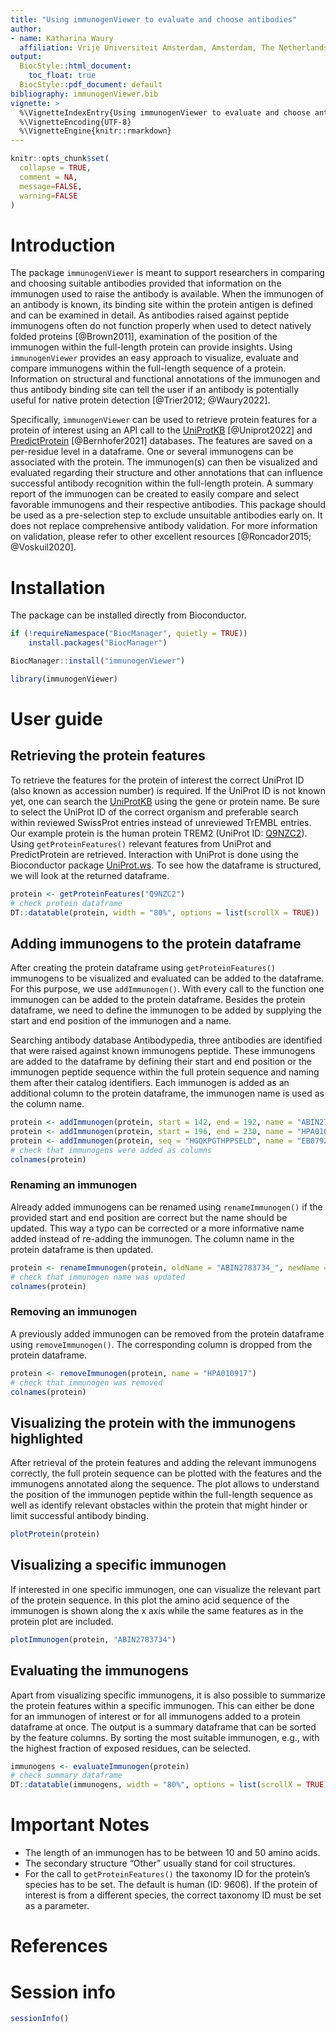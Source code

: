 ```yaml
---
title: "Using immunogenViewer to evaluate and choose antibodies"
author:
- name: Katharina Waury
  affiliation: Vrije Universiteit Amsterdam, Amsterdam, The Netherlands
output:
  BiocStyle::html_document:
    toc_float: true
  BiocStyle::pdf_document: default
bibliography: immunogenViewer.bib
vignette: >
  %\VignetteIndexEntry{Using immunogenViewer to evaluate and choose antibodies}
  %\VignetteEncoding{UTF-8}
  %\VignetteEngine{knitr::rmarkdown}
---
```


```r
knitr::opts_chunk$set(
  collapse = TRUE,
  comment = NA,
  message=FALSE, 
  warning=FALSE
)
```

# Introduction

The package `immunogenViewer` is meant to support researchers in comparing and choosing suitable antibodies provided that information on the immunogen used to raise the antibody is available. When the immunogen of an antibody is known, its binding site within the protein antigen is defined and can be examined in detail. As antibodies raised against peptide immunogens often do not function properly when used to detect natively folded proteins [@Brown2011], examination of the position of the immunogen within the full-length protein can provide insights. Using `immunogenViewer` provides an easy approach to visualize, evaluate and compare immunogens within the full-length sequence of a protein. Information on structural and functional annotations of the immunogen and thus antibody binding site can tell the user if an antibody is potentially useful for native protein detection [@Trier2012; @Waury2022].

Specifically, `immunogenViewer` can be used to retrieve protein features for a protein of interest using an API call to the [UniProtKB](https://www.uniprot.org/) [@Uniprot2022] and [PredictProtein](https://predictprotein.org/) [@Bernhofer2021] databases. The features are saved on a per-residue level in a dataframe. One or several immunogens can be associated with the protein. The immunogen(s) can then be visualized and evaluated regarding their structure and other annotations that can influence successful antibody recognition within the full-length protein. A summary report of the immunogen can be created to easily compare and select favorable immunogens and their respective antibodies. This package should be used as a pre-selection step to exclude unsuitable antibodies early on. It does not replace comprehensive antibody validation. For more information on validation, please refer to other excellent resources [@Roncador2015; @Voskuil2020].

# Installation 

The package can be installed directly from Bioconductor.

```r
if (!requireNamespace("BiocManager", quietly = TRUE))
    install.packages("BiocManager")

BiocManager::install("immunogenViewer")
```

```r
library(immunogenViewer)
```

# User guide

## Retrieving the protein features

To retrieve the features for the protein of interest the correct UniProt ID (also known as accession number) is required. If the UniProt ID is not known yet, one can search the [UniProtKB](https://www.uniprot.org/) using the gene or protein name. Be sure to select the UniProt ID of the correct organism and preferable search within reviewed SwissProt entries instead of unreviewed TrEMBL entries. Our example protein is the human protein TREM2 (UniProt ID: [Q9NZC2](https://www.uniprot.org/uniprotkb/Q9NZC2/entry)). Using `getProteinFeatures()` relevant features from UniProt and PredictProtein are retrieved. Interaction with UniProt is done using the Bioconductor package [UniProt.ws](https://bioconductor.org/packages/release/bioc/html/UniProt.ws.html). To see how the dataframe is structured, we will look at the returned dataframe. 


```r
protein <- getProteinFeatures("Q9NZC2")
# check protein dataframe
DT::datatable(protein, width = "80%", options = list(scrollX = TRUE))
```

## Adding immunogens to the protein dataframe

After creating the protein dataframe using `getProteinFeatures()` immunogens to be visualized and evaluated can be added to the dataframe. For this purpose, we use `addImmunogen()`. With every call to the function one immunogen can be added to the protein dataframe. Besides the protein dataframe, we need to define the immunogen to be added by supplying the start and end position of the immunogen and a name.

Searching antibody database Antibodypedia, three antibodies are identified that were raised against known immunogens peptide. These immunogens are added to the dataframe by defining their start and end position or the immunogen peptide sequence within the full protein sequence and naming them after their catalog identifiers. Each immunogen is added as an additional column to the protein dataframe, the immunogen name is used as the column name.

```r
protein <- addImmunogen(protein, start = 142, end = 192, name = "ABIN2783734_")
protein <- addImmunogen(protein, start = 196, end = 230, name = "HPA010917")
protein <- addImmunogen(protein, seq = "HGQKPGTHPPSELD", name = "EB07921")
# check that immunogens were added as columns
colnames(protein)
```


### Renaming an immunogen

Already added immunogens can be renamed using `renameImmunogen()` if the provided start and end position are correct but the name should be updated. This way a typo can be corrected or a more informative name added instead of re-adding the immunogen. The column name in the protein dataframe is then updated.

```r
protein <- renameImmunogen(protein, oldName = "ABIN2783734_", newName = "ABIN2783734")
# check that immunogen name was updated
colnames(protein)
```


### Removing an immunogen

A previously added immunogen can be removed from the protein dataframe using `removeImmunogen()`. The corresponding column is dropped from the protein dataframe.

```r
protein <- removeImmunogen(protein, name = "HPA010917")
# check that immunogen was removed
colnames(protein)
```

## Visualizing the protein with the immunogens highlighted

After retrieval of the protein features and adding the relevant immunogens correctly, the full protein sequence can be plotted with the features and the immunogens annotated along the sequence. The plot allows to understand the position of the immunogen peptide within the full-length sequence as well as identify relevant obstacles within the protein that might hinder or limit successful antibody binding. 

```r
plotProtein(protein)
```

## Visualizing a specific immunogen

If interested in one specific immunogen, one can visualize the relevant part of the protein sequence. In this plot the amino acid sequence of the immunogen is shown along the x axis while the same features as in the protein plot are included. 

```r
plotImmunogen(protein, "ABIN2783734")
```

## Evaluating the immunogens

Apart from visualizing specific immunogens, it is also possible to summarize the protein features within a specific immunogen. This can either be done for an immunogen of interest or for all immunogens added to a protein dataframe at once. The output is a summary dataframe that can be sorted by the feature columns. By sorting the most suitable immunogen, e.g., with the highest fraction of exposed residues, can be selected.

```r
immunogens <- evaluateImmunogen(protein)
# check summary dataframe
DT::datatable(immunogens, width = "80%", options = list(scrollX = TRUE))
```

# Important Notes

* The length of an immunogen has to be between 10 and 50 amino acids. 
* The secondary structure "Other" usually stand for coil structures.
* For the call to `getProteinFeatures()` the taxonomy ID for the protein's species has to be set. The default is human (ID: 9606). If the protein of interest is from a different species, the correct taxonomy ID must be set as a parameter.
    
# References {.unnumbered}


# Session info

```r
sessionInfo()
```


